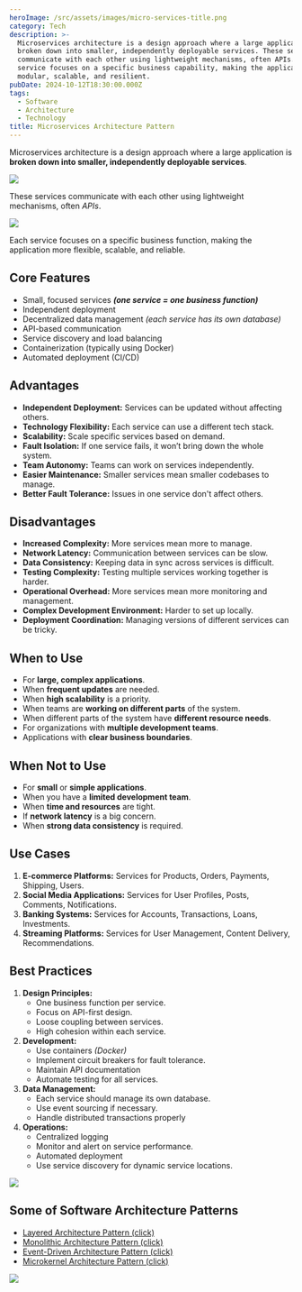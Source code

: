 ```yaml
---
heroImage: /src/assets/images/micro-services-title.png
category: Tech
description: >-
  Microservices architecture is a design approach where a large application is
  broken down into smaller, independently deployable services. These services
  communicate with each other using lightweight mechanisms, often APIs. Each
  service focuses on a specific business capability, making the application more
  modular, scalable, and resilient.
pubDate: 2024-10-12T18:30:00.000Z
tags:
  - Software
  - Architecture
  - Technology
title: Microservices Architecture Pattern
---
```


Microservices architecture is a design approach where a large application is **broken down into smaller, independently deployable services**.

![](../../../assets/images/infomation/save-micor.webp)

These services communicate with each other using lightweight mechanisms, often _APIs_.

![](../../../assets/images/infomation/mermaid-diagram-20241020182813.png)

Each service focuses on a specific business function, making the application more flexible, scalable, and reliable.

## Core Features

- Small, focused services **_(one service = one business function)_**
- Independent deployment
- Decentralized data management _(each service has its own database)_
- API-based communication
- Service discovery and load balancing
- Containerization (typically using Docker)
- Automated deployment (CI/CD)

## Advantages

- **Independent Deployment:** Services can be updated without affecting others.
- **Technology Flexibility:** Each service can use a different tech stack.
- **Scalability:** Scale specific services based on demand.
- **Fault Isolation:** If one service fails, it won’t bring down the whole system.
- **Team Autonomy:** Teams can work on services independently.
- **Easier Maintenance:** Smaller services mean smaller codebases to manage.
- **Better Fault Tolerance:** Issues in one service don't affect others.

## Disadvantages

- **Increased Complexity:** More services mean more to manage.
- **Network Latency:** Communication between services can be slow.
- **Data Consistency:** Keeping data in sync across services is difficult.
- **Testing Complexity:** Testing multiple services working together is harder.
- **Operational Overhead:** More services mean more monitoring and management.
- **Complex Development Environment:** Harder to set up locally.
- **Deployment Coordination:** Managing versions of different services can be tricky.

## When to Use

- For **large, complex applications**.
- When **frequent updates** are needed.
- When **high scalability** is a priority.
- When teams are **working on different parts** of the system.
- When different parts of the system have **different resource needs**.
- For organizations with **multiple development teams**.
- Applications with **clear business boundaries**.

## When Not to Use

- For **small** or **simple applications**.
- When you have a **limited development team**.
- When **time and resources** are tight.
- If **network latency** is a big concern.
- When **strong data consistency** is required.

## Use Cases

1. **E-commerce Platforms:** Services for Products, Orders, Payments, Shipping, Users.
2. **Social Media Applications:** Services for User Profiles, Posts, Comments, Notifications.
3. **Banking Systems:** Services for Accounts, Transactions, Loans, Investments.
4. **Streaming Platforms:** Services for User Management, Content Delivery, Recommendations.

## Best Practices

1. **Design Principles:**
   - One business function per service.
   - Focus on API-first design.
   - Loose coupling between services.
   - High cohesion within each service.
2. **Development:**
   - Use containers _(Docker)_
   - Implement circuit breakers for fault tolerance.
   - Maintain API documentation
   - Automate testing for all services.
3. **Data Management:**
   - Each service should manage its own database.
   - Use event sourcing if necessary.
   - Handle distributed transactions properly
4. **Operations:**
   - Centralized logging
   - Monitor and alert on service performance.
   - Automated deployment
   - Use service discovery for dynamic service locations.

![](../../../assets/images/infomation/mermaid-diagram-20241020182341.png)

## Some of Software Architecture Patterns

- [Layered Architecture Pattern (click)](https://pranshu.tech/post/software-architecture-pattern/layered-architecture-pattern/)
- [Monolithic Architecture Pattern (click)](https://pranshu.tech/post/software-architecture-pattern/monolithic-architecture-pattern/)
- [Event-Driven Architecture Pattern (click)](https://pranshu.tech/post/software-architecture-pattern/event-driven-architecture-pattern/)
- [Microkernel Architecture Pattern (click)](https://pranshu.tech/post/software-architecture-pattern/microkernel-architecture-pattern/)

![](../../../assets/images/infomation/types-of-archetecture.png)
